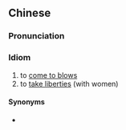 {{also|动手动脚}}
==Chinese==
{{zh-forms|s=动手动脚|lit=to move one's hands and feet}}

===Pronunciation===
{{zh-pron
|m=dòngshǒudòngjiǎo
|c=dung6 sau2 dung6 goek3
|h=pfs=thûng-sú-thûng-kiok
|mn=tāng-chhiú-tāng-kha
|w=3don seu don jiaq
|cat=cy
}}

===Idiom===
{{zh-idiom}}

# to [[come to blows]]
# to [[take liberties]] (with women)

====Synonyms====
* {{qualifier|Cantonese}} {{zh-l|喐手喐腳}}